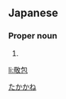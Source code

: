 ==Japanese==
{{ja-kanjitab|敬|包}}

===Proper noun===
{{ja-pos|proper|たかかね}}

# {{given name|male|lang=ja}}

[[Category:Japanese male given names|たかかね]]

[[li:敬包]]